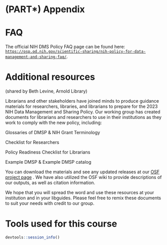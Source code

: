 # (PART\*) Appendix {-}


# FAQ {-}

The official NIH DMS Policy FAQ page can be found here: [`https://osp.od.nih.gov/scientific-sharing/nih-policy-for-data-management-and-sharing-faq/`](https://osp.od.nih.gov/scientific-sharing/nih-policy-for-data-management-and-sharing-faq/){target="_blank"}.

# Additional resources {-}

(shared by Beth Levine, Arnold Library) 

Librarians and other stakeholders have joined minds to produce guidance materials for researchers, libraries, and librarians to prepare for the 2023 NIH Data Management and Sharing Policy. Our working group has created documents for librarians and researchers to use in their institutions as they work to comply with the new policy, including: 

Glossaries of DMSP & NIH Grant Terminology 

Checklist for Researchers 

Policy Readiness Checklist for Librarians 

Example DMSP & Example DMSP catalog 

You can download the materials and see any updated releases at our [OSF project page](https://osf.io/uadxr/) . We have also utilized the OSF wiki to provide descriptions of our outputs, as well as citation information. 

We hope that you will spread the word and use these resources at your institution and in your libguides. Please feel free to remix these documents to suit your needs with credit to our group. 

# Tools used for this course  {-}

```r
devtools::session_info()
```

